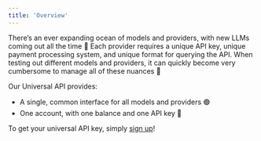 ```yaml
---
title: 'Overview'
---
```


There’s an ever expanding ocean of models and providers, with new LLMs coming out all the 
time 🌊
Each provider requires a unique API key, unique payment processing system, and unique 
format for querying the API.
When testing out different models and providers, it can quickly become very cumbersome to 
manage all of these nuances 🫠

Our Universal API provides:

- A single, common interface for all models and providers 🟢
- One account, with one balance and one API key 🔑

To get your universal API key, simply [sign up](https://console.unify.ai)!